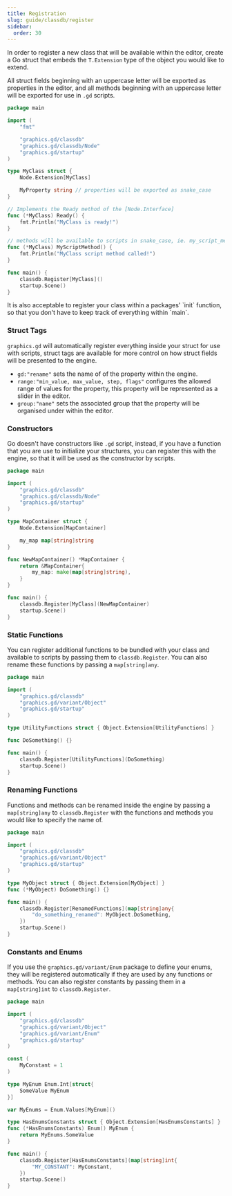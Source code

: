 ```yaml
---
title: Registration
slug: guide/classdb/register
sidebar:
  order: 30
---
```



In order to register a new class that will be available within the editor, create a Go struct that embeds the
`T.Extension` type of the object you would like to extend.

All struct fields beginning with an uppercase letter will be exported as properties in the editor, and all methods
beginning with an uppercase letter will be exported for use in `.gd` scripts.

```go
package main

import (
	"fmt"

	"graphics.gd/classdb"
	"graphics.gd/classdb/Node"
	"graphics.gd/startup"
)

type MyClass struct {
	Node.Extension[MyClass]

	MyProperty string // properties will be exported as snake_case
}

// Implements the Ready method of the [Node.Interface]
func (*MyClass) Ready() {
	fmt.Println("MyClass is ready!")
}

// methods will be available to scripts in snake_case, ie. my_script_method
func (*MyClass) MyScriptMethod() {
	fmt.Println("MyClass script method called!")
}

func main() {
	classdb.Register[MyClass]()
	startup.Scene()
}

```

<Aside>It is also acceptable to register your class within a packages' `init` function, so that you don't
    have to keep track of everything within `main`.</Aside>


### Struct Tags
`graphics.gd` will automatically register everything inside your struct for use with scripts, struct tags
are available for more control on how struct fields will be presented to the engine.

* `gd:"rename"` sets the name of of the property within the engine.
*  `range:"min_value, max_value, step, flags"` configures the allowed range of values for the property, this property will be represented as a slider in the editor.
* `group:"name"` sets the associated group that the property will be organised under within the editor.

### Constructors
Go doesn't have constructors like `.gd` script, instead, if you have a function that you are use to initialize your
structures, you can register this with the engine, so that it will be used as the constructor by scripts.

```go
package main

import (
	"graphics.gd/classdb"
	"graphics.gd/classdb/Node"
	"graphics.gd/startup"
)

type MapContainer struct {
	Node.Extension[MapContainer]

	my_map map[string]string
}

func NewMapContainer() *MapContainer {
	return &MapContainer{
		my_map: make(map[string]string),
	}
}

func main() {
	classdb.Register[MyClass](NewMapContainer)
	startup.Scene()
}
```

### Static Functions
You can register additional functions to be bundled with your class and available to scripts by passing them
to `classdb.Register`. You can also rename these functions by passing a `map[string]any`.

```go
package main

import (
	"graphics.gd/classdb"
	"graphics.gd/variant/Object"
	"graphics.gd/startup"
)

type UtilityFunctions struct { Object.Extension[UtilityFunctions] }

func DoSomething() {}

func main() {
	classdb.Register[UtilityFunctions](DoSomething)
	startup.Scene()
}
```

### Renaming Functions
Functions and methods can be renamed inside the engine by passing a `map[string]any` to `classdb.Register` with the
functions and methods you would like to specify the name of.

```go
package main

import (
	"graphics.gd/classdb"
	"graphics.gd/variant/Object"
	"graphics.gd/startup"
)

type MyObject struct { Object.Extension[MyObject] }
func (*MyObject) DoSomething() {}

func main() {
	classdb.Register[RenamedFunctions](map[string]any{
		"do_something_renamed": MyObject.DoSomething,
	})
	startup.Scene()
}
```


### Constants and Enums
If you use the `graphics.gd/variant/Enum` package to define your enums, they will be
registered automatically if they are used by any functions or methods. You can also
register constants by passing them in a `map[string]int` to `classdb.Register`.

```go
package main

import (
	"graphics.gd/classdb"
	"graphics.gd/variant/Object"
	"graphics.gd/variant/Enum"
	"graphics.gd/startup"
)

const (
	MyConstant = 1
)

type MyEnum Enum.Int[struct{
	SomeValue MyEnum
}]

var MyEnums = Enum.Values[MyEnum]()

type HasEnumsConstants struct { Object.Extension[HasEnumsConstants] }
func (*HasEnumsConstants) Enum() MyEnum {
	return MyEnums.SomeValue
}

func main() {
	classdb.Register[HasEnumsConstants](map[string]int{
		"MY_CONSTANT": MyConstant,
	})
	startup.Scene()
}
````
